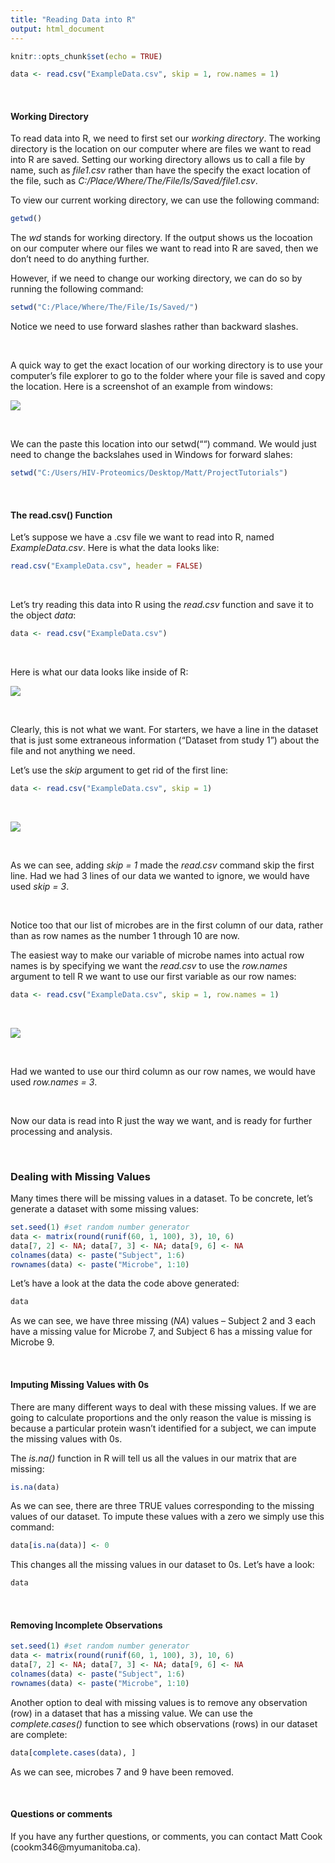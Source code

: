 ```yaml
---
title: "Reading Data into R"
output: html_document
---
```



```r
knitr::opts_chunk$set(echo = TRUE)
```

```r
data <- read.csv("ExampleData.csv", skip = 1, row.names = 1)
```



<br>

#### Working Directory

To read data into R, we need to first set our *working directory*. The working directory is the location on our computer where are files we want to read into R are saved. Setting our working directory allows us to call a file by name, such as *file1.csv* rather than have the specify the exact location of the file, such as *C:/Place/Where/The/File/Is/Saved/file1.csv*.

To view our current working directory, we can use the following command:

```r
getwd()
```

The *wd* stands for working directory. If the output shows us the locoation on our computer where our files we want to read into R are saved, then we don't need to do anything further. 

However, if we need to change our working directory, we can do so by running the following command:

```r
setwd("C:/Place/Where/The/File/Is/Saved/")
```

Notice we need to use forward slashes rather than backward slashes.

<br>

A quick way to get the exact location of our working directory is to use your computer's file explorer to go to the folder where your file is saved and copy the location. Here is a screenshot of an example from windows:

![](images/getwd.png)

<br>

We can the paste this location into our setwd("") command. We would just need to change the backslahes used in Windows for forward slahes:

```r
setwd("C:/Users/HIV-Proteomics/Desktop/Matt/ProjectTutorials")
```

<br>

#### The read.csv() Function

Let's suppose we have a .csv file we want to read into R, named *ExampleData.csv*. Here is what the data looks like:

```r
read.csv("ExampleData.csv", header = FALSE)
```

<br>

Let's try reading this data into R using the *read.csv* function and save it to the object *data*:

```r
data <- read.csv("ExampleData.csv")
```

<br>

Here is what our data looks like inside of R:

![](images/ed1.png)

<br>

Clearly, this is not what we want. For starters, we have a line in the dataset that is just some extraneous information ("Dataset from study 1") about the file and not anything we need.

Let's use the *skip* argument to get rid of the first line:

```r
data <- read.csv("ExampleData.csv", skip = 1)
```

<br>

![](images/ed2.png)

<br>

As we can see, adding *skip = 1* made the *read.csv* command skip the first line. Had we had 3 lines of our data we wanted to ignore, we would have used *skip = 3*.

<br>

Notice too that our list of microbes are in the first column of our data, rather than as row names as the number 1 through 10 are now.

The easiest way to make our variable of microbe names into actual row names is by specifying we want the *read.csv* to use the *row.names* argument to tell R we want to use our first variable as our row names:

```r
data <- read.csv("ExampleData.csv", skip = 1, row.names = 1)
```


<br>

![](images/ed3.png)

<br>

Had we wanted to use our third column as our row names, we would have used *row.names = 3*.

<br>

Now our data is read into R just the way we want, and is ready for further processing and analysis.

<br>

### Dealing with Missing Values

Many times there will be missing values in a dataset. To be concrete, let's generate a dataset with some missing values:

```r
set.seed(1) #set random number generator
data <- matrix(round(runif(60, 1, 100), 3), 10, 6)
data[7, 2] <- NA; data[7, 3] <- NA; data[9, 6] <- NA
colnames(data) <- paste("Subject", 1:6)
rownames(data) <- paste("Microbe", 1:10)
```

Let's have a look at the data the code above generated:

```r
data
```

As we can see, we have three missing (*NA*) values -- Subject 2 and 3 each have a missing value for Microbe 7, and Subject 6 has a missing value for Microbe 9.

<br>

#### Imputing Missing Values with 0s

There are many different ways to deal with these missing values. If we are going to calculate proportions and the only reason the value is missing is because a particular protein wasn't identified for a subject, we can impute the missing values with 0s.

The *is.na()* function in R will tell us all the values in our matrix that are missing:

```r
is.na(data)
```

As we can see, there are three TRUE values corresponding to the missing values of our dataset. To impute these values with a zero we simply use this command:

```r
data[is.na(data)] <- 0
```

This changes all the missing values in our dataset to 0s. Let's have a look:

```r
data
```

<br>

#### Removing Incomplete Observations


```r
set.seed(1) #set random number generator
data <- matrix(round(runif(60, 1, 100), 3), 10, 6)
data[7, 2] <- NA; data[7, 3] <- NA; data[9, 6] <- NA
colnames(data) <- paste("Subject", 1:6)
rownames(data) <- paste("Microbe", 1:10)
```


Another option to deal with missing values is to remove any observation (row) in a dataset that has a missing value. We can use the *complete.cases()* function to see which observations (rows) in our dataset are complete:

```r
data[complete.cases(data), ]
```

As we can see, microbes 7 and 9 have been removed.


<br>

#### Questions or comments

If you have any further questions, or comments, you can contact Matt Cook (cookm346@myumanitoba.ca).



<br>
<br>
<br>
<br>
<br>
<br>
<br>
<br>
<br>
<br>











